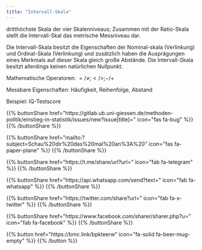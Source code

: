 ```yaml
---
title: "Intervall-Skala"
---
```


dritthöchste Skala der vier Skalenniveaus;
Zusammen mit der Ratio-Skala stellt die Intervall-Skal das metrische Messniveau dar.

Die Intervall-Skala besitzt die Eigenschaften der Nominal-skala (Verlinkung) und Ordinal-Skala (Verlinkung) und zusätzlich haben die Ausprägungen eines Merkmals auf dieser Skala gleich große Abstände. Die Intervall-Skala besitzt allerdings keinen natürlichen Nullpunkt.

Mathematische Operatoren: $=/≠ ; </> ; −/ +$

Messbare Eigenschaften: Häufigkeit, Reihenfolge, Abstand

Beispiel: IQ-Testscore

{{% buttonShare href=\"https\:\/\/gitlab.ub.uni-giessen.de\/methoden-politik\/einstieg-in-statistik\/issues\/new?issue[title]=\" icon=\"fas fa-bug\" %}} {{% /buttonShare %}} 

{{% buttonShare href=\"mailto\:?subject=Schau\%20dir\%20das\%20mal\%20an\%3A\%20\" icon=\"fas fa-paper-plane\" %}} {{% /buttonShare %}}

{{% buttonShare href=\"https\:\/\/t.me\/share\/url?url=\" icon=\"fab fa-telegram\" %}} {{% /buttonShare %}}

{{% buttonShare href=\"https\:\/\/api.whatsapp.com\/send?text=\" icon=\"fab fa-whatsapp\" %}} {{% /buttonShare %}}

{{% buttonShare href=\"https\:\/\/twitter.com\/share?url=\" icon=\"fab fa-x-twitter\" %}} {{% /buttonShare %}}

{{% buttonShare href=\"https\:\/\/www.facebook.com\/sharer\/sharer.php?u=\" icon=\"fab fa-facebook\" %}} {{% /buttonShare %}}

{{% button href=\"https\:\/\/bmc.link\/bpkleerw\" icon=\"fa-solid fa-beer-mug-empty\" %}} {{% /button %}}
